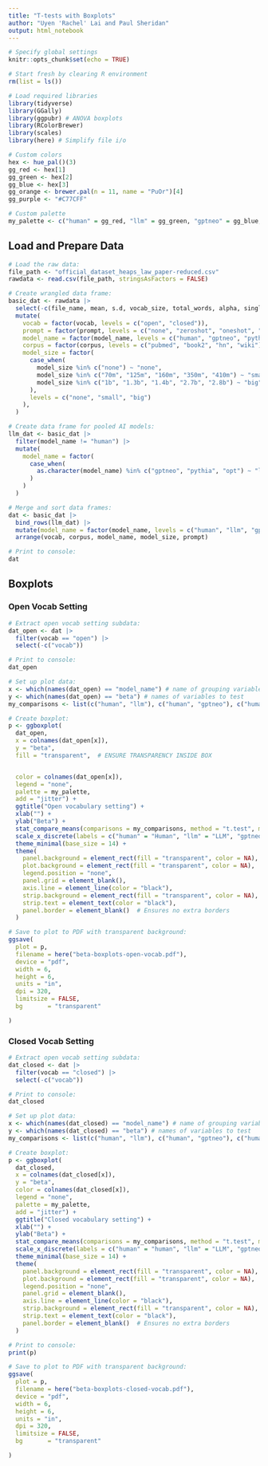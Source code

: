 ```yaml
---
title: "T-tests with Boxplots"
author: "Uyen 'Rachel' Lai and Paul Sheridan"
output: html_notebook
---
```



```r
# Specify global settings
knitr::opts_chunk$set(echo = TRUE)

# Start fresh by clearing R environment
rm(list = ls())
```


```r
# Load required libraries
library(tidyverse)
library(GGally)
library(ggpubr) # ANOVA boxplots
library(RColorBrewer)
library(scales)
library(here) # Simplify file i/o

# Custom colors
hex <- hue_pal()(3)
gg_red <- hex[1]
gg_green <- hex[2]
gg_blue <- hex[3]
gg_orange <- brewer.pal(n = 11, name = "PuOr")[4]
gg_purple <- "#C77CFF"

# Custom palette
my_palette <- c("human" = gg_red, "llm" = gg_green, "gptneo" = gg_blue, "pythia" = gg_orange, "opt" = gg_purple)
```




## Load and Prepare Data

```r
# Load the raw data:
file_path <- "official_dataset_heaps_law_paper-reduced.csv"
rawdata <- read.csv(file_path, stringsAsFactors = FALSE)
```


```r
# Create wrangled data frame:
basic_dat <- rawdata |>
  select(-c(file_name, mean, s.d, vocab_size, total_words, alpha, singleton_count, r)) |> # Drop irrelevant columns
  mutate(
    vocab = factor(vocab, levels = c("open", "closed")),
    prompt = factor(prompt, levels = c("none", "zeroshot", "oneshot", "fewshot")),
    model_name = factor(model_name, levels = c("human", "gptneo", "pythia", "opt")),
    corpus = factor(corpus, levels = c("pubmed", "book2", "hn", "wiki")),
    model_size = factor(
      case_when(
        model_size %in% c("none") ~ "none",
        model_size %in% c("70m", "125m", "160m", "350m", "410m") ~ "small",
        model_size %in% c("1b", "1.3b", "1.4b", "2.7b", "2.8b") ~ "big"
      ),
      levels = c("none", "small", "big")
    ),
  )

# Create data frame for pooled AI models:
llm_dat <- basic_dat |>
  filter(model_name != "human") |>
  mutate(
    model_name = factor(
      case_when(
        as.character(model_name) %in% c("gptneo", "pythia", "opt") ~ "llm"
      )
    )
  )

# Merge and sort data frames:
dat <- basic_dat |>
  bind_rows(llm_dat) |>
  mutate(model_name = factor(model_name, levels = c("human", "llm", "gptneo", "pythia", "opt"))) |>
  arrange(vocab, corpus, model_name, model_size, prompt)

# Print to console:
dat
```



## Boxplots

### Open Vocab Setting

```r
# Extract open vocab setting subdata:
dat_open <- dat |>
  filter(vocab == "open") |>
  select(-c("vocab"))

# Print to console:  
dat_open
```



```r
# Set up plot data:
x <- which(names(dat_open) == "model_name") # name of grouping variable
y <- which(names(dat_open) == "beta") # names of variables to test
my_comparisons <- list(c("human", "llm"), c("human", "gptneo"), c("human", "pythia"), c("human", "opt")) # comparisons for post-hoc tests

# Create boxplot:
p <- ggboxplot(
  dat_open,
  x = colnames(dat_open[x]),
  y = "beta",
  fill = "transparent",  # ENSURE TRANSPARENCY INSIDE BOX


  color = colnames(dat_open[x]),
  legend = "none",
  palette = my_palette,
  add = "jitter") +
  ggtitle("Open vocabulary setting") +
  xlab("") +
  ylab("Beta") +
  stat_compare_means(comparisons = my_comparisons, method = "t.test", method.args = list(alternative = "less"), label = "p.format") + # remove if p-value of ANOVA or Kruskal-Wallis test >= alpha
  scale_x_discrete(labels = c("human" = "Human", "llm" = "LLM", "gptneo" = "GPT-Neo", "pythia" = "Pythia", "opt" = "OPT")) +
  theme_minimal(base_size = 14) +
  theme(
    panel.background = element_rect(fill = "transparent", color = NA),  
    plot.background = element_rect(fill = "transparent", color = NA),   
    legend.position = "none",  
    panel.grid = element_blank(), 
    axis.line = element_line(color = "black"),  
    strip.background = element_rect(fill = "transparent", color = NA),  
    strip.text = element_text(color = "black"),
    panel.border = element_blank()  # Ensures no extra borders
  )

# Save to plot to PDF with transparent background:
ggsave(
  plot = p, 
  filename = here("beta-boxplots-open-vocab.pdf"),
  device = "pdf",
  width = 6,
  height = 6,
  units = "in",
  dpi = 320,
  limitsize = FALSE,
  bg       = "transparent"

)
```




### Closed Vocab Setting

```r
# Extract open vocab setting subdata:
dat_closed <- dat |>
  filter(vocab == "closed") |>
  select(-c("vocab"))

# Print to console:  
dat_closed
```



```r
# Set up plot data:
x <- which(names(dat_closed) == "model_name") # name of grouping variable
y <- which(names(dat_closed) == "beta") # names of variables to test
my_comparisons <- list(c("human", "llm"), c("human", "gptneo"), c("human", "pythia"), c("human", "opt")) # comparisons for post-hoc tests

# Create boxplot:
p <- ggboxplot(
  dat_closed,
  x = colnames(dat_closed[x]),
  y = "beta",
  color = colnames(dat_closed[x]),
  legend = "none",
  palette = my_palette,
  add = "jitter") +
  ggtitle("Closed vocabulary setting") +
  xlab("") +
  ylab("Beta") +
  stat_compare_means(comparisons = my_comparisons, method = "t.test", method.args = list(alternative = "less"), label = "p.format") + # remove if p-value of ANOVA or Kruskal-Wallis test >= alpha
  scale_x_discrete(labels = c("human" = "human", "llm" = "LLM", "gptneo" = "GPT-Neo", "pythia" = "Pythia", "opt" = "OPT"))+
  theme_minimal(base_size = 14) +
  theme(
    panel.background = element_rect(fill = "transparent", color = NA),  
    plot.background = element_rect(fill = "transparent", color = NA),   
    legend.position = "none",  
    panel.grid = element_blank(), 
    axis.line = element_line(color = "black"),  
    strip.background = element_rect(fill = "transparent", color = NA),  
    strip.text = element_text(color = "black"),
    panel.border = element_blank()  # Ensures no extra borders
  )

# Print to console:
print(p)

# Save to plot to PDF with transparent background:
ggsave(
  plot = p, 
  filename = here("beta-boxplots-closed-vocab.pdf"),
  device = "pdf",
  width = 6,
  height = 6,
  units = "in",
  dpi = 320,
  limitsize = FALSE,
  bg       = "transparent"

)
```





